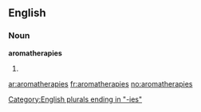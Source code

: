 ==English==

===Noun===
'''aromatherapies'''

# {{plural of|[[aromatherapy]]}}

[[Category:English plurals ending in "-ies"]]

[[ar:aromatherapies]]
[[fr:aromatherapies]]
[[no:aromatherapies]]